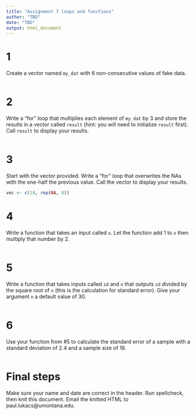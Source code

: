 ```yaml
---
title: "Assignment 7 loops and functions"
author: "TBD"
date: "TBD"
output: html_document
---
```


# 1

Create a vector named `my_dat` with 6 non-consecutive values of fake data.
```r

```

# 2 

Write a "for" loop that multiplies each element of `my_dat` by 3 and store the results in a vector called `result` (hint: you will need to initialize `result` first). Call `result` to display your results. 
```r

```

# 3

Start with the vector provided. Write a "for" loop that overwrites the NAs with the one-half the previous value. Call the vector to display your results.
```r
vec <- c(18, rep(NA, 8))

```

# 4

Write a function that takes an input called `x`. Let the function add 1 to `x` then multiply that number by 2. 
```r

```

# 5

Write a function that takes inputs called `sd` and `n` that outputs `sd` divided by the square root of `n` (this is the calculation for standard error). Give your argument `n` a default value of 30. 
```r

```

# 6

Use your function from #5 to calculate the standard error of a sample with a standard deviation of 2.4 and a sample size of 18.
```r

```

# Final steps 

Make sure your name and date are correct in the header. Run spellcheck, then knit this document. Email the knitted HTML to paul.lukacs@umontana.edu.